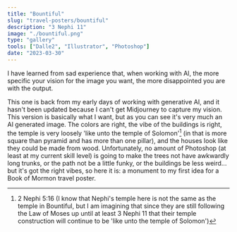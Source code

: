 ```yaml
---
title: "Bountiful"
slug: "travel-posters/bountiful"
description: "3 Nephi 11"
image: "./bountiful.png"
type: "gallery"
tools: ["Dalle2", "Illustrator", "Photoshop"]
date: "2023-03-30"
---
```


I have learned from sad experience that, when working with AI, the more specific
your vision for the image you want, the more disappointed you are with the
output.

This one is back from my early days of working with generative AI, and it hasn't
been updated because I can't get Midjourney to capture my vision. This version
is basically what I want, but as you can see it's very much an AI generated
image. The colors are right, the vibe of the buildings is right, the temple is
very loosely 'like unto the temple of Solomon'[^solomon] (in that is more square
than pyramid and has more than one pillar), and the houses look like they could
be made from wood. Unfortunately, no amount of Photoshop (at least at my current
skill level) is going to make the trees not have awkwardly long trunks, or the
path not be a little funky, or the buildings be less weird... but it's got the
right vibes, so here it is: a monument to my first idea for a Book of Mormon
travel poster.

[^solomon]:
    2 Nephi 5:16 (I know that Nephi's temple here is not the same as the
    temple in Bountiful, but I am imagining that since they are still following the
    Law of Moses up until at least 3 Nephi 11 that their temple construction will
    continue to be 'like unto the temple of Solomon')
